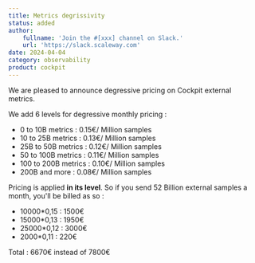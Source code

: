 ```yaml
---
title: Metrics degrissivity
status: added
author:
    fullname: 'Join the #[xxx] channel on Slack.'
    url: 'https://slack.scaleway.com'
date: 2024-04-04
category: observability
product: cockpit
---
```


We are pleased to announce degressive pricing on Cockpit external metrics.

We add 6 levels for degressive monthly pricing : 
- 0 to 10B metrics : 0.15€/ Million samples
- 10 to 25B metrics : 0.13€/ Million samples
- 25B to 50B metrics : 0.12€/ Million samples
- 50 to 100B metrics : 0.11€/ Million samples
- 100 to 200B metrics : 0.10€/ Million samples
- 200B and more : 0.08€/ Million samples

Pricing is applied **in its level**. So if you send 52 Billion external samples a month, you'll be billed as so :
- 10000*0,15 : 1500€
- 15000*0,13 : 1950€
- 25000*0,12 : 3000€
- 2000*0,11 : 220€

Total : 6670€ instead of 7800€

